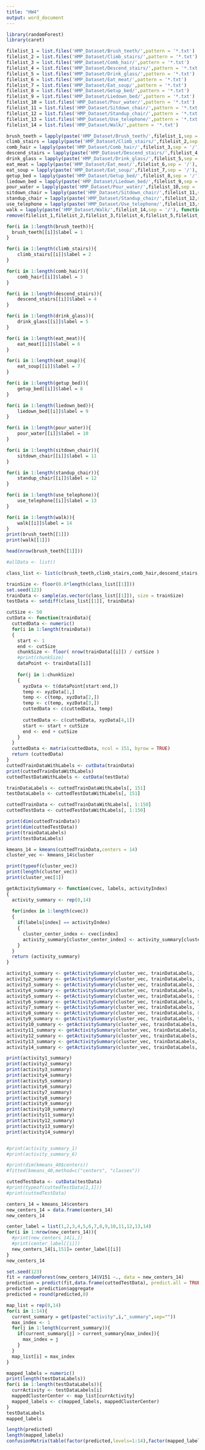 ```yaml
---
title: "HW4"
output: word_document
---
```

```r
library(randomForest)
library(caret)
```

```r
filelist_1 = list.files('HMP_Dataset/Brush_teeth/',pattern = '*.txt')
filelist_2 = list.files('HMP_Dataset/Climb_stairs/',pattern = '*.txt')
filelist_3 = list.files('HMP_Dataset/Comb_hair/',pattern = '*.txt')
filelist_4 = list.files('HMP_Dataset/Descend_stairs/',pattern = '*.txt')
filelist_5 = list.files('HMP_Dataset/Drink_glass/',pattern = '*.txt')
filelist_6 = list.files('HMP_Dataset/Eat_meat/',pattern = '*.txt')
filelist_7 = list.files('HMP_Dataset/Eat_soup/',pattern = '*.txt')
filelist_8 = list.files('HMP_Dataset/Getup_bed/',pattern = '*.txt')
filelist_9 = list.files('HMP_Dataset/Liedown_bed/',pattern = '*.txt')
filelist_10 = list.files('HMP_Dataset/Pour_water/',pattern = '*.txt')
filelist_11 = list.files('HMP_Dataset/Sitdown_chair/',pattern = '*.txt')
filelist_12 = list.files('HMP_Dataset/Standup_chair/',pattern = '*.txt')
filelist_13 = list.files('HMP_Dataset/Use_telephone/',pattern = '*.txt')
filelist_14 = list.files('HMP_Dataset/Walk/',pattern = '*.txt')

brush_teeth = lapply(paste('HMP_Dataset/Brush_teeth/',filelist_1,sep = '/'), function(x) read.table(x, header=FALSE))
climb_stairs = lapply(paste('HMP_Dataset/Climb_stairs/',filelist_2,sep = '/'), function(x) read.table(x, header=FALSE))
comb_hair = lapply(paste('HMP_Dataset/Comb_hair/',filelist_3,sep = '/'), function(x) read.table(x, header=FALSE)) 
descend_stairs = lapply(paste('HMP_Dataset/Descend_stairs/',filelist_4,sep = '/'), function(x) read.table(x, header=FALSE)) 
drink_glass = lapply(paste('HMP_Dataset/Drink_glass/',filelist_5,sep = '/'), function(x) read.table(x, header=FALSE)) 
eat_meat = lapply(paste('HMP_Dataset/Eat_meat/',filelist_6,sep = '/'), function(x) read.table(x, header=FALSE)) 
eat_soup = lapply(paste('HMP_Dataset/Eat_soup/',filelist_7,sep = '/'), function(x) read.table(x, header=FALSE)) 
getup_bed = lapply(paste('HMP_Dataset/Getup_bed/',filelist_8,sep = '/'), function(x) read.table(x, header=FALSE)) 
liedown_bed = lapply(paste('HMP_Dataset/Liedown_bed/',filelist_9,sep = '/'), function(x) read.table(x, header=FALSE)) 
pour_water = lapply(paste('HMP_Dataset/Pour_water/',filelist_10,sep = '/'), function(x) read.table(x, header=FALSE)) 
sitdown_chair = lapply(paste('HMP_Dataset/Sitdown_chair/',filelist_11,sep = '/'), function(x) read.table(x, header=FALSE)) 
standup_chair = lapply(paste('HMP_Dataset/Standup_chair/',filelist_12,sep = '/'), function(x) read.table(x, header=FALSE)) 
use_telephone = lapply(paste('HMP_Dataset/Use_telephone/',filelist_13,sep = '/'), function(x) read.table(x, header=FALSE)) 
walk = lapply(paste('HMP_Dataset/Walk/',filelist_14,sep = '/'), function(x) read.table(x, header=FALSE)) 
remove(filelist_1,filelist_2,filelist_3,filelist_4,filelist_5,filelist_6,filelist_7,filelist_8,filelist_9,filelist_10,filelist_11,filelist_12,filelist_13,filelist_14)
```

```r
for(i in 1:length(brush_teeth)){
  brush_teeth[[i]]$label = 1
}

for(i in 1:length(climb_stairs)){
    climb_stairs[[i]]$label = 2
}

for(i in 1:length(comb_hair)){
    comb_hair[[i]]$label = 3
}

for(i in 1:length(descend_stairs)){
    descend_stairs[[i]]$label = 4
}

for(i in 1:length(drink_glass)){
    drink_glass[[i]]$label = 5
}

for(i in 1:length(eat_meat)){
    eat_meat[[i]]$label = 6
}

for(i in 1:length(eat_soup)){
    eat_soup[[i]]$label = 7
}

for(i in 1:length(getup_bed)){
    getup_bed[[i]]$label = 8
}

for(i in 1:length(liedown_bed)){
    liedown_bed[[i]]$label = 9
}

for(i in 1:length(pour_water)){
    pour_water[[i]]$label = 10
}

for(i in 1:length(sitdown_chair)){
    sitdown_chair[[i]]$label = 11
}

for(i in 1:length(standup_chair)){
    standup_chair[[i]]$label = 12
}

for(i in 1:length(use_telephone)){
    use_telephone[[i]]$label = 13
}

for(i in 1:length(walk)){
    walk[[i]]$label = 14
}
print(brush_teeth[[1]])
print(walk[[1]])
```

```r
head(nrow(brush_teeth[[1]]))
```


```r
#allData <- list()

class_list <- list(c(brush_teeth,climb_stairs,comb_hair,descend_stairs,drink_glass,eat_meat,eat_soup,getup_bed,liedown_bed,pour_water,sitdown_chair,standup_chair,use_telephone,walk))

trainSize <- floor(0.8*length(class_list[[1]]))
set.seed(123)
trainData <- sample(as.vector(class_list[[1]]), size = trainSize)
testData <- setdiff(class_list[[1]], trainData)

cutSize <- 50
cutData <- function(trainData){
  cuttedData <- numeric()
  for(i in 1:length(trainData))
  {
    start <- 1
    end <- cutSize
    chunkSize <- floor( nrow(trainData[[i]]) / cutSize )
    #print(chunkSize)
    dataPoint <- trainData[[i]]
    
    for(j in 1:chunkSize)
    {
      xyzData <- t(dataPoint[start:end,])
      temp <- xyzData[1,]
      temp <- c(temp, xyzData[2,])
      temp <- c(temp, xyzData[3,])
      cuttedData <- c(cuttedData, temp)
  
      cuttedData <- c(cuttedData, xyzData[4,1])
      start <- start + cutSize
      end <- end + cutSize
    }
  }
  cuttedData <- matrix(cuttedData, ncol = 151, byrow = TRUE)
  return (cuttedData)
}
cuttedTrainDataWithLabels <- cutData(trainData)
print(cuttedTrainDataWithLabels)
cuttedTestDataWithLabels <- cutData(testData)

trainDataLabels <- cuttedTrainDataWithLabels[, 151]
testDataLabels <- cuttedTestDataWithLabels[, 151]

cuttedTrainData <- cuttedTrainDataWithLabels[, 1:150]
cuttedTestData <- cuttedTestDataWithLabels[, 1:150]

```
```r
print(dim(cuttedTrainData))
print(dim(cuttedTestData))
print(trainDataLabels)
print(testDataLabels)
```


```r
kmeans_14 = kmeans(cuttedTrainData,centers = 14)
cluster_vec <- kmeans_14$cluster

print(typeof(cluster_vec))
print(length(cluster_vec))
print(cluster_vec[1])

getActivitySummary <- function(cvec, labels, activityIndex)
{
  activity_summary <- rep(0,14)
  
  for(index in 1:length(cvec))
  {
    if(labels[index] == activityIndex)
    {
      cluster_center_index <- cvec[index]
      activity_summary[cluster_center_index] <- activity_summary[cluster_center_index] + 1
    }
  }
  return (activity_summary)
}

activity1_summary <- getActivitySummary(cluster_vec, trainDataLabels, 1)
activity2_summary <- getActivitySummary(cluster_vec, trainDataLabels, 2)
activity3_summary <- getActivitySummary(cluster_vec, trainDataLabels, 3)
activity4_summary <- getActivitySummary(cluster_vec, trainDataLabels, 4)
activity5_summary <- getActivitySummary(cluster_vec, trainDataLabels, 5)
activity6_summary <- getActivitySummary(cluster_vec, trainDataLabels, 6)
activity7_summary <- getActivitySummary(cluster_vec, trainDataLabels, 7)
activity8_summary <- getActivitySummary(cluster_vec, trainDataLabels, 8)
activity9_summary <- getActivitySummary(cluster_vec, trainDataLabels, 9)
activity10_summary <- getActivitySummary(cluster_vec, trainDataLabels, 10)
activity11_summary <- getActivitySummary(cluster_vec, trainDataLabels, 11)
activity12_summary <- getActivitySummary(cluster_vec, trainDataLabels, 12)
activity13_summary <- getActivitySummary(cluster_vec, trainDataLabels, 13)
activity14_summary <- getActivitySummary(cluster_vec, trainDataLabels, 14)

print(activity1_summary)
print(activity2_summary)
print(activity3_summary)
print(activity4_summary)
print(activity5_summary)
print(activity6_summary)
print(activity7_summary)
print(activity8_summary)
print(activity9_summary)
print(activity10_summary)
print(activity11_summary)
print(activity12_summary)
print(activity13_summary)
print(activity14_summary)


#print(activity_summary_1)
#print(activity_summary_6)

#print(dim(kmeans_40$centers))
#fitted(kmeans_40,method=c("centers", "classes"))
```

```r
cuttedTestData <- cutData(testData)
#print(typeof(cuttedTestData[1,1]))
#print(cuttedTestData)
```

```r
centers_14 = kmeans_14$centers
new_centers_14 = data.frame(centers_14)
new_centers_14
```

```r
center_label = list(1,2,3,4,5,6,7,8,9,10,11,12,13,14)
for(i in 1:nrow(new_centers_14)){
  #print(new_centers_14[i,])
  #print(center_label[[i]])
  new_centers_14[i,151]= center_label[[i]]
}
new_centers_14
```


```r
set.seed(123)
fit = randomForest(new_centers_14$V151 ~., data = new_centers_14)
prediction = predict(fit,data.frame(cuttedTestData), predict.all = TRUE)
predicted = prediction$aggregate
predicted = round(predicted,0)

```

```r
map_list = rep(0,14)
for(i in 1:14){
  current_summary = get(paste("activity",i,"_summary",sep=""))
  max_index <- 1
  for(j in 1:length(current_summary)){
    if(current_summary[j] > current_summary[max_index]){
      max_index = j
    }
  }
  map_list[i] = max_index
}

```

```r
mapped_labels = numeric()
print(length(testDataLabels))
for(i in 1:length(testDataLabels)){
  currActivity <- testDataLabels[i]
  mappedClusterCenter <- map_list[currActivity] 
  mapped_labels <- c(mapped_labels, mappedClusterCenter)
}
testDataLabels
mapped_labels
```

```r
length(predicted)
length(mapped_labels)
confusionMatrix(table(factor(predicted,levels=1:14),factor(mapped_labels,levels=1:14)))
```

